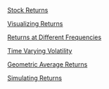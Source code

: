 [Stock Returns](slides/b01-stock-returns.html)

[Visualizing Returns](slides/b02-visualizing-returns.html)

[Returns at Different Frequencies](slides/b03-returns-at-different-frequencies.html)

[Time Varying Volatility](slides/b04-time-varying-volatility.html)

[Geometric Average Returns](slides/geometric-average-returns.html)

[Simulating Returns](b06-simulating-returns.html)
